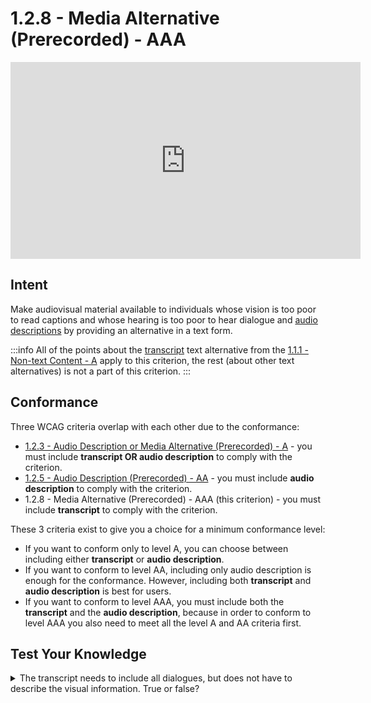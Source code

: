 # 1.2.8 - Media Alternative (Prerecorded) - AAA

<iframe width="560" height="315" src="https://www.youtube.com/embed/I2xBJpTP8rI" title="1.2.8 - Media Alternative (Prerecorded) - WCAG Documents" frameBorder="0" allow="accelerometer; autoplay; clipboard-write; encrypted-media; gyroscope; picture-in-picture" allowFullScreen></iframe>

## Intent

Make audiovisual material available to individuals whose vision is too poor to read captions and whose hearing is too poor to hear dialogue and [audio descriptions](/docs/wcag-documents/glossary-of-terms#audio-descriptions) by providing an alternative in a text form.

:::info
All of the points about the [transcript](/docs/wcag-documents/glossary-of-terms/#transcript) text alternative from the [1.1.1 - Non-text Content - A](../1.1-text-alternatives/1.1.1-non-text-content.mdx) apply to this criterion, the rest (about other text alternatives) is not a part of this criterion.
:::

## Conformance

Three WCAG criteria overlap with each other due to the conformance:

- [1.2.3 - Audio Description or Media Alternative (Prerecorded) - A](./1.2.3-audio-description-or-media-alternative-prerecorded.mdx) - you must include **transcript OR audio description** to comply with the criterion.
- [1.2.5 - Audio Description (Prerecorded) - AA](./1.2.5-audio-description-prerecorded.mdx) - you must include **audio description** to comply with the criterion.
- 1.2.8 - Media Alternative (Prerecorded) - AAA (this criterion) - you must include **transcript** to comply with the criterion.

These 3 criteria exist to give you a choice for a minimum conformance level:
- If you want to conform only to level A, you can choose between including either **transcript** or **audio description**.
- If you want to conform to level AA, including only audio description is enough for the conformance. However, including both **transcript** and **audio description** is best for users.
- If you want to conform to level AAA, you must include both the **transcript** and the **audio description**, because in order to conform to level AAA you also need to meet all the level A and AA criteria first.

## Test Your Knowledge

<details>
	<summary><span>The transcript needs to include all dialogues, but does not have to describe the visual information. True or false?</span></summary>
	False - The transcript must have identified speakers (if there is more than one) and must cover all dialogues, important sound effects (laughter, off-screen voices, etc.), and all visual information including actions and expressions of actors. It may also contain timestamps when necessary.
</details>
